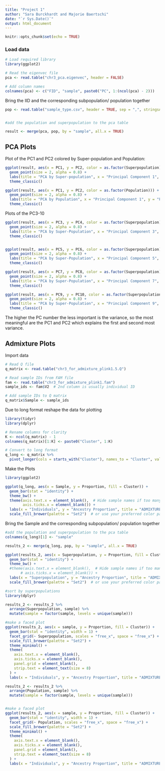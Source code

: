 ---
title: "Project 1"
author: "Sara Burckhardt and Majorie Baertschi"
date: "`r Sys.Date()`"
output: html_document
---

```{r setup, include=FALSE}
knitr::opts_chunk$set(echo = TRUE)
```

### Load data  

```{r}
# Load required library
library(ggplot2)

# Read the eigenvec file
pca <- read.table("chr3_pca.eigenvec", header = FALSE)

# Add column names
colnames(pca) <- c("FID", "sample", paste0("PC", 1:(ncol(pca) - 2)))


```
Bring the IID and the corresponding subpopulation/ population together 

```{r}
pop <- read.table("sample_type.csv", header = TRUE, sep = ",", stringsAsFactors = FALSE)


#add the population and superpopulation to the pca table 

result <- merge(pca, pop, by = "sample", all.x = TRUE)


```


## PCA Plots
Plot of the PC1 and PC2 colored by Super-population and Population:

```{r}
ggplot(result, aes(x = PC1, y = PC2, color = as.factor(Superpopulation))) +
  geom_point(size = 2, alpha = 0.8) +
  labs(title = "PCA by Super-population", x = "Principal Component 1", y = "Principal Component 2") +
  theme_classic()

```
```{r}
ggplot(result, aes(x = PC1, y = PC2, color = as.factor(Population))) +
  geom_point(size = 2, alpha = 0.8) +
  labs(title = "PCA by Population", x = "Principal Component 1", y = "Principal Component 2") +
  theme_classic()
```

Plots of the PC3-10 
```{r echo=FALSE}
ggplot(result, aes(x = PC3, y = PC4, color = as.factor(Superpopulation))) +
  geom_point(size = 2, alpha = 0.8) +
  labs(title = "PCA by Super-Population", x = "Principal Component 3", y = "Principal Component 4") +
  theme_classic()


ggplot(result, aes(x = PC5, y = PC6, color = as.factor(Superpopulation))) +
  geom_point(size = 2, alpha = 0.8) +
  labs(title = "PCA by Super-Population", x = "Principal Component 5", y = "Principal Component 6") +
  theme_classic()

ggplot(result, aes(x = PC7, y = PC8, color = as.factor(Superpopulation))) +
  geom_point(size = 2, alpha = 0.8) +
  labs(title = "PCA by Super-Population", x = "Principal Component 7", y = "Principal Component 8") +
  theme_classic()

ggplot(result, aes(x = PC9, y = PC10, color = as.factor(Superpopulation))) +
  geom_point(size = 2, alpha = 0.8) +
  labs(title = "PCA by Super-Population", x = "Principal Component 9", y = "Principal Component 10") +
  theme_classic()
```

The higher the PC number the less important is the variance, so the most meaningful are the PC1 and PC2 which explains the first and second most variance. 


## Admixture Plots

Import data 
```{r}
# Read Q file
q_matrix <- read.table("chr3_for_admixture_plink1.5.Q")

# Read sample IDs from FAM file
fam <- read.table("chr3_for_admixture_plink1.fam")
sample_ids <- fam$V2  # 2nd column is usually individual ID

# Add sample IDs to Q matrix
q_matrix$Sample <- sample_ids

```


Due to long format reshape the data for plotting
```{r}
library(tidyr)
library(dplyr)

# Rename columns for clarity
K <- ncol(q_matrix) - 1
colnames(q_matrix)[1:K] <- paste0("Cluster", 1:K)

# Convert to long format
q_long <- q_matrix %>%
  pivot_longer(cols = starts_with("Cluster"), names_to = "Cluster", values_to = "Proportion")

```

Make the Plots
```{r}
library(ggplot2)

ggplot(q_long, aes(x = Sample, y = Proportion, fill = Cluster)) +
  geom_bar(stat = "identity") +
  theme_bw() +
  theme(axis.text.x = element_blank(),  # Hide sample names if too many
        axis.ticks.x = element_blank()) +
  labs(x = "Individuals", y = "Ancestry Proportion", title = "ADMIXTURE Plot") +
  scale_fill_brewer(palette = "Set2")  # or use your preferred color palette

```


Bring the Sample and the corresponding subpopulation/ population together 

```{r}

#add the population and superpopulation to the pca table 
colnames(q_long)[1] <- "sample"

results_2 <- merge(q_long, pop, by = "sample", all.x = TRUE)
```


```{r}
ggplot(results_2, aes(x = Superpopulation, y = Proportion, fill = Cluster)) +
  geom_bar(stat = "identity") +
  theme_bw() +
  #theme(axis.text.x = element_blank(),  # Hide sample names if too many
       # axis.ticks.x = element_blank()) +
  labs(x = "Superpopulation", y = "Ancestry Proportion", title = "ADMIXTURE Plot") +
  scale_fill_brewer(palette = "Set2")  # or use your preferred color palette
```

```{r}
#sort by superpopulations
library(dplyr)

results_2 <- results_2 %>%
  arrange(Superpopulation, sample) %>%
  mutate(sample = factor(sample, levels = unique(sample)))

#make a faced plot
ggplot(results_2, aes(x = sample, y = Proportion, fill = Cluster)) +
  geom_bar(stat = "identity", width = 1) +
  facet_grid(~ Superpopulation, scales = "free_x", space = "free_x") +
  scale_fill_brewer(palette = "Set2") +
  theme_minimal() +
  theme(
    axis.text.x = element_blank(),
    axis.ticks.x = element_blank(),
    panel.grid = element_blank(),
    strip.text = element_text(size = 8)
  ) +
  labs(x = "Individuals", y = "Ancestry Proportion", title = "ADMIXTURE Plot by Population")


```
```{r fig.width=10, fig.height=4}
results_2 <- results_2 %>%
  arrange(Population, sample) %>%
  mutate(sample = factor(sample, levels = unique(sample)))


#make a faced plot
ggplot(results_2, aes(x = sample, y = Proportion, fill = Cluster)) +
  geom_bar(stat = "identity", width = 1) +
  facet_grid(~ Population, scales = "free_x", space = "free_x") +
  scale_fill_brewer(palette = "Set2") +
  theme_minimal() +
  theme(
    axis.text.x = element_blank(),
    axis.ticks.x = element_blank(),
    panel.grid = element_blank(),
    strip.text = element_text(size = 8)
  ) +
  labs(x = "Individuals", y = "Ancestry Proportion", title = "ADMIXTURE Plot by Population")
```

